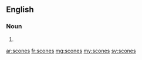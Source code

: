 ==English==

===Noun===
{{head|en|noun plural form}}

# {{plural of|scone|lang=en}}

[[ar:scones]]
[[fr:scones]]
[[mg:scones]]
[[my:scones]]
[[sv:scones]]